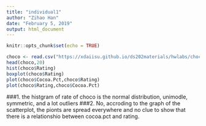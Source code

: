```yaml
---
title: "individual1"
author: "Zihao Han"
date: "February 5, 2019"
output: html_document
---
```


```r
knitr::opts_chunk$set(echo = TRUE)
```

```r

choco <- read.csv("https://xdaiisu.github.io/ds202materials/hwlabs/choco.csv")
head(choco,20)
hist(choco$Rating)
boxplot(choco$Rating)
plot(choco$Cocoa.Pct,choco$Rating)
plot(choco$Rating,choco$Cocoa.Pct)
````
###1. the histgram of rate of choco is the normal distribution, unimodle, symmetric, and a lot outliers
###2. No, accroding to the graph of the scatterplot, the pionts are spread everywhere and no clue to show that there is a relationshio between cocoa.pct and rating.

